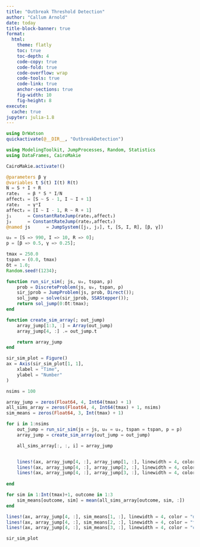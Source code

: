 ```yaml
---
title: "Outbreak Threshold Detection"
author: "Callum Arnold"
date: today
title-block-banner: true
format:
  html:
    theme: flatly
    toc: true
    toc-depth: 4
    code-copy: true
    code-fold: true
    code-overflow: wrap
    code-tools: true
    code-link: true
    anchor-sections: true
    fig-width: 10
    fig-height: 8
execute:
  cache: true
jupyter: julia-1.8
---
```


```julia
using DrWatson
quickactivate(@__DIR__, "OutbreakDetection")
```

```julia
using ModelingToolkit, JumpProcesses, Random, Statistics
using DataFrames, CairoMakie

CairoMakie.activate!()
```

```julia
@parameters β γ
@variables t S(t) I(t) R(t)
N = S + I + R
rate₁   = β * S * I/N
affect₁ = [S ~ S - 1, I ~ I + 1]
rate₂   = γ*I
affect₂ = [I ~ I - 1, R ~ R + 1]
j₁      = ConstantRateJump(rate₁,affect₁)
j₂      = ConstantRateJump(rate₂,affect₂)
@named js      = JumpSystem([j₁, j₂], t, [S, I, R], [β, γ])
```

```julia
u₀ = [S => 990, I => 10, R => 0];
p = [β => 0.5, γ => 0.25];
```

```julia
tmax = 250.0
tspan = (0.0, tmax)
δt = 1.0;
Random.seed!(1234);
```

```julia
function run_sir_sim(; js, u₀, tspan, p)
    prob = DiscreteProblem(js, u₀, tspan, p)
    sir_jprob = JumpProblem(js, prob, Direct());
    sol_jump = solve(sir_jprob, SSAStepper());
    return sol_jump(0:δt:tmax);
end
```

```julia
function create_sim_array(; out_jump)
    array_jump[1:3, :] = Array(out_jump)
    array_jump[4, :] .= out_jump.t

    return array_jump
end
```

```julia
sir_sim_plot = Figure()
ax = Axis(sir_sim_plot[1, 1],
    xlabel = "Time",
    ylabel = "Number"
)

nsims = 100

array_jump = zeros(Float64, 4, Int64(tmax) + 1)
all_sims_array = zeros(Float64, 4, Int64(tmax) + 1, nsims)
sim_means = zeros(Float64, 3, Int(tmax) + 1)

for i in 1:nsims
    out_jump = run_sir_sim(js = js, u₀ = u₀, tspan = tspan, p = p)
    array_jump = create_sim_array(out_jump = out_jump)

    all_sims_array[:, :, i] = array_jump


    lines!(ax, array_jump[4, :], array_jump[1, :], linewidth = 4, color = ("dodgerblue4", 0.05))
    lines!(ax, array_jump[4, :], array_jump[2, :], linewidth = 4, color = ("firebrick3", 0.05))
    lines!(ax, array_jump[4, :], array_jump[3, :], linewidth = 4, color = ("chocolate2", 0.05)) 
    
end

for sim in 1:Int(tmax)+1, outcome in 1:3
    sim_means[outcome, sim] = mean(all_sims_array[outcome, sim, :])
end

lines!(ax, array_jump[4, :], sim_means[1, :], linewidth = 4, color = "dodgerblue4")
lines!(ax, array_jump[4, :], sim_means[2, :], linewidth = 4, color = "firebrick3")
lines!(ax, array_jump[4, :], sim_means[3, :], linewidth = 4, color = "chocolate2")

sir_sim_plot
```
